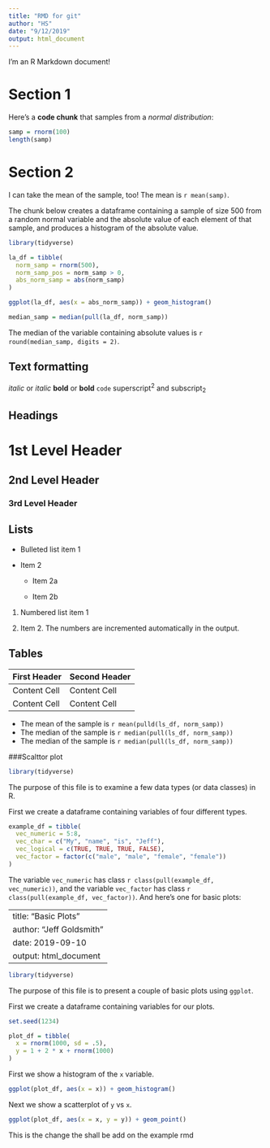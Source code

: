 ```yaml
---
title: "RMD for git"
author: "HS"
date: "9/12/2019"
output: html_document
---
```


I'm an R Markdown document! 

# Section 1

Here's a **code chunk** that samples from 
a _normal distribution_:

```r
samp = rnorm(100)
length(samp)
```

# Section 2

I can take the mean of the sample, too!
The mean is `r mean(samp)`.

The chunk below creates a dataframe containing a sample of size 500 from a 
random normal variable and the absolute value of each element of that sample, 
and produces a histogram of the absolute value.

```r
library(tidyverse)

la_df = tibble(
  norm_samp = rnorm(500),
  norm_samp_pos = norm_samp > 0,
  abs_norm_samp = abs(norm_samp)
)

ggplot(la_df, aes(x = abs_norm_samp)) + geom_histogram()

median_samp = median(pull(la_df, norm_samp))
```

The median of the variable containing absolute values is 
`r round(median_samp, digits = 2)`.

Text formatting 
------------------------------------------------------------

*italic*  or  _italic_
**bold**  or  __bold__
`code`
superscript^2^ and subscript~2~


Headings
------------------------------------------------------------

# 1st Level Header

## 2nd Level Header

### 3rd Level Header


Lists
------------------------------------------------------------

*   Bulleted list item 1

*   Item 2

    * Item 2a

    * Item 2b

1.  Numbered list item 1

1.  Item 2. The numbers are incremented automatically in the output.


Tables 
------------------------------------------------------------

First Header  | Second Header
------------- | -------------
Content Cell  | Content Cell
Content Cell  | Content Cell

* The mean of the sample is `r mean(pulld(ls_df, norm_samp))`
* The median of the sample is `r median(pull(ls_df, norm_samp))`
* The median of the sample is `r median(pull(ls_df, norm_samp))`

###Scalttor plot

```r
library(tidyverse)
```

The purpose of this file is to examine a few data types (or data classes) in R.

First we create a dataframe containing variables of four different types.

```r
example_df = tibble(
  vec_numeric = 5:8,
  vec_char = c("My", "name", "is", "Jeff"),
  vec_logical = c(TRUE, TRUE, TRUE, FALSE),
  vec_factor = factor(c("male", "male", "female", "female"))
)
```

The variable `vec_numeric` has class `r class(pull(example_df, vec_numeric))`, and the variable `vec_factor` has class `r class(pull(example_df, vec_factor))`.
And here’s one for basic plots:

---
title: "Basic Plots"
author: "Jeff Goldsmith"
date: 2019-09-10
output: html_document
---

```r
library(tidyverse)
```

The purpose of this file is to present a couple of basic plots using `ggplot`.

First we create a dataframe containing variables for our plots.

```r
set.seed(1234)

plot_df = tibble(
  x = rnorm(1000, sd = .5),
  y = 1 + 2 * x + rnorm(1000)
)
```

First we show a histogram of the `x` variable.

```r
ggplot(plot_df, aes(x = x)) + geom_histogram()
```

Next we show a scatterplot of `y` vs `x`. 

```r
ggplot(plot_df, aes(x = x, y = y)) + geom_point()
```

This is the change the shall be add on the example rmd


